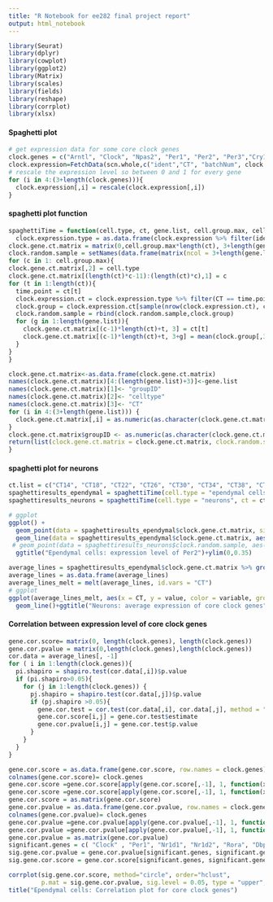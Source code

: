```yaml
---
title: "R Notebook for ee282 final project report"
output: html_notebook
---
```


```r
library(Seurat)
library(dplyr)
library(cowplot)
library(ggplot2)
library(Matrix)
library(scales)
library(fields)
library(reshape)
library(corrplot)
library(xlsx)
```

#### Spaghetti plot
```r
# get expression data for some core clock genes
clock.genes = c("Arntl", "Clock", "Npas2", "Per1", "Per2", "Per3","Cry1", "Nr1d1", "Nr1d2", "Rora", "Rorb", "Dbp", "Nfil3", "Tef", "Hlf", "Bhlhe41", "Ciart")
clock.expression=FetchData(scn.whole,c("ident","CT", "batchNum", clock.genes))
# rescale the expression level so between 0 and 1 for every gene
for (i in 4:(3+length(clock.genes))){
  clock.expression[,i] = rescale(clock.expression[,i])
}
```
#### spaghetti plot function
```r
spaghettiTime = function(cell.type, ct, gene.list, cell.group.max, cell.per.group){
  clock.expression.type = as.data.frame(clock.expression %>% filter(ident == cell.type))
clock.gene.ct.matrix = matrix(0,cell.group.max*length(ct), 3+length(gene.list)) 
clock.random.sample = setNames(data.frame(matrix(ncol = 3+length(gene.list), nrow = 0)), c("ident","CT","batchNum", gene.list))
for (c in 1: cell.group.max){
clock.gene.ct.matrix[,2] = cell.type
clock.gene.ct.matrix[(length(ct)*c-11):(length(ct)*c),1] = c
for (t in 1:length(ct)){
  time.point = ct[t]
  clock.expression.ct = clock.expression.type %>% filter(CT == time.point)
  clock.group = clock.expression.ct[sample(nrow(clock.expression.ct), cell.per.group), ]
  clock.random.sample = rbind(clock.random.sample,clock.group)
  for (g in 1:length(gene.list)){
    clock.gene.ct.matrix[(c-1)*length(ct)+t, 3] = ct[t]
    clock.gene.ct.matrix[(c-1)*length(ct)+t, 3+g] = mean(clock.group[,3+g])
  }
}
}

clock.gene.ct.matrix<-as.data.frame(clock.gene.ct.matrix)
names(clock.gene.ct.matrix)[4:(length(gene.list)+3)]<-gene.list
names(clock.gene.ct.matrix)[1]<- "groupID"
names(clock.gene.ct.matrix)[2]<- "celltype"
names(clock.gene.ct.matrix)[3]<- "CT"
for (i in 4:(3+length(gene.list))) {
  clock.gene.ct.matrix[,i] = as.numeric(as.character(clock.gene.ct.matrix[,i]))
}
clock.gene.ct.matrix$groupID <- as.numeric(as.character(clock.gene.ct.matrix$groupID))
return(list(clock.gene.ct.matrix = clock.gene.ct.matrix, clock.random.sample = clock.random.sample))
}
```
#### spaghetti plot for neurons
```r
ct.list = c("CT14", "CT18", "CT22", "CT26", "CT30", "CT34", "CT38", "CT42", "CT46", "CT50", "CT54", "CT58")
spaghettiresults_ependymal = spaghettiTime(cell.type = "ependymal cells", ct = ct.list, cell.group.max = 50, cell.per.group = 50, gene.list = clock.genes)
spaghettiresults_neurons = spaghettiTime(cell.type = "neurons", ct = ct.list, cell.group.max = 50, cell.per.group = 50, gene.list = clock.genes)
```

```r
# ggplot
ggplot() +
  geom_point(data = spaghettiresults_ependymal$clock.gene.ct.matrix, size = 1, aes(x = CT, y = Per2, group = groupID, colour = groupID))+
  geom_line(data = spaghettiresults_ependymal$clock.gene.ct.matrix, aes(x = CT, y = Per2, group = groupID, colour = groupID))+
 # geom_point(data = spaghettiresults_neurons$clock.random.sample, aes(x = CT, y = Dbp), colour = "palevioletred" )+
  ggtitle("Ependymal cells: expression level of Per2")+ylim(0,0.35)
```

```r
average_lines = spaghettiresults_ependymal$clock.gene.ct.matrix %>% group_by(CT) %>% summarise_at(vars(clock.genes), mean)
average_lines = as.data.frame(average_lines)
average_lines_melt = melt(average_lines, id.vars = "CT")
# ggplot
ggplot(average_lines_melt, aes(x = CT, y = value, color = variable, group = variable))+
  geom_line()+ggtitle("Neurons: average expression of core clock genes")+ylim(0,0.3)
```
#### Correlation between expression level of core clock genes
```r
gene.cor.score= matrix(0, length(clock.genes), length(clock.genes))
gene.cor.pvalue = matrix(0,length(clock.genes),length(clock.genes))
cor.data = average_lines[, -1]
for ( i in 1:length(clock.genes)){
  pi.shapiro = shapiro.test(cor.data[,i])$p.value
  if (pi.shapiro>0.05){
    for (j in 1:length(clock.genes)) {
      pj.shapiro = shapiro.test(cor.data[,j])$p.value
      if (pj.shapiro >0.05){
        gene.cor.test = cor.test(cor.data[,i], cor.data[,j], method = "pearson")
        gene.cor.score[i,j] = gene.cor.test$estimate
        gene.cor.pvalue[i,j] = gene.cor.test$p.value
      }
    }
  }
}

gene.cor.score = as.data.frame(gene.cor.score, row.names = clock.genes)
colnames(gene.cor.score)= clock.genes 
gene.cor.score =gene.cor.score[apply(gene.cor.score[,-1], 1, function(x) !all(x==0))]
gene.cor.score =gene.cor.score[apply(gene.cor.score[,-1], 1, function(x) !all(x==0)),]
gene.cor.score = as.matrix(gene.cor.score)
gene.cor.pvalue = as.data.frame(gene.cor.pvalue, row.names = clock.genes)
colnames(gene.cor.pvalue)= clock.genes 
gene.cor.pvalue =gene.cor.pvalue[apply(gene.cor.pvalue[,-1], 1, function(x) !all(x==0))]
gene.cor.pvalue =gene.cor.pvalue[apply(gene.cor.pvalue[,-1], 1, function(x) !all(x==0)),]
gene.cor.pvalue = as.matrix(gene.cor.pvalue)
significant.genes = c( "Clock" , "Per1", "Nr1d1", "Nr1d2", "Rora", "Dbp", "Nfil3", "Tef", "Hlf", "Bhlhe41")
sig.gene.cor.pvalue = gene.cor.pvalue[significant.genes, significant.genes]
sig.gene.cor.score = gene.cor.score[significant.genes, significant.genes]
```

```r
corrplot(sig.gene.cor.score, method="circle", order="hclust", 
         p.mat = sig.gene.cor.pvalue, sig.level = 0.05, type = "upper",mar=c(0,0,2,0))
title("Ependymal cells: Correlation plot for core clock genes")
```

















